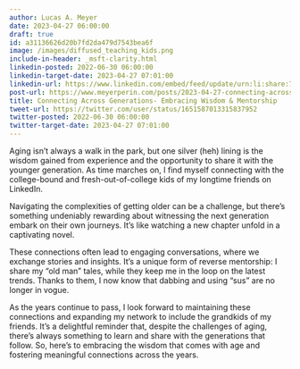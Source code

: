 ```yaml
---
author: Lucas A. Meyer
date: 2023-04-27 06:00:00
draft: true
id: a31136626d20b7fd2da479d7543bea6f
image: /images/diffused_teaching_kids.png
include-in-header: _msft-clarity.html
linkedin-posted: 2022-06-30 06:00:00
linkedin-target-date: 2023-04-27 07:01:00
linkedin-url: https://www.linkedin.com/embed/feed/update/urn:li:share:7057352715663785984
post-url: https://www.meyerperin.com/posts/2023-04-27-connecting-across-generations-embracing-wisdom-mentorship.html
title: Connecting Across Generations- Embracing Wisdom & Mentorship
tweet-url: https://twitter.com/user/status/1651587013315837952
twitter-posted: 2022-06-30 06:00:00
twitter-target-date: 2023-04-27 07:01:00
---
```


Aging isn't always a walk in the park, but one silver (heh) lining is the wisdom gained from experience and the opportunity to share it with the younger generation. As time marches on, I find myself connecting with the college-bound and fresh-out-of-college kids of my longtime friends on LinkedIn.

Navigating the complexities of getting older can be a challenge, but there's something undeniably rewarding about witnessing the next generation embark on their own journeys. It's like watching a new chapter unfold in a captivating novel.

These connections often lead to engaging conversations, where we exchange stories and insights. It's a unique form of reverse mentorship: I share my "old man" tales, while they keep me in the loop on the latest trends. Thanks to them, I now know that dabbing and using "sus" are no longer in vogue.

As the years continue to pass, I look forward to maintaining these connections and expanding my network to include the grandkids of my friends. It's a delightful reminder that, despite the challenges of aging, there's always something to learn and share with the generations that follow. So, here's to embracing the wisdom that comes with age and fostering meaningful connections across the years.